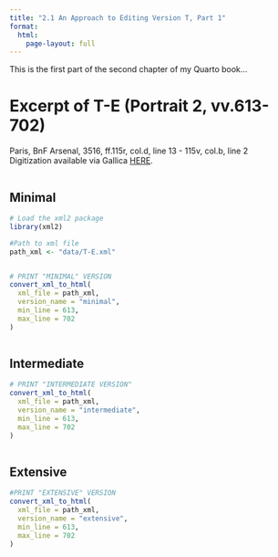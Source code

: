 ```yaml
---
title: "2.1 An Approach to Editing Version T, Part 1"
format:
  html:
    page-layout: full
---
```


This is the first part of the second chapter of my Quarto book...



# Excerpt of T-E (Portrait 2, vv.613-702)
Paris, BnF Arsenal, 3516, ff.115r, col.d, line 13 - 115v, col.b, line 2 \
Digitization available via Gallica [HERE](https://gallica.bnf.fr/ark:/12148/btv1b55000507q/f232.item).


::: {.column-page-outset layout="[[6,6,6]]"}

::: {.column}
## Minimal

```r
# Load the xml2 package
library(xml2)

#Path to xml file
path_xml <- "data/T-E.xml"
```

```r
```


```r
# PRINT "MINIMAL" VERSION
convert_xml_to_html(
  xml_file = path_xml,
  version_name = "minimal",
  min_line = 613,
  max_line = 702
)
```

:::

::: {.column}
## Intermediate

```r
# PRINT "INTERMEDIATE VERSION"
convert_xml_to_html(
  xml_file = path_xml,
  version_name = "intermediate",
  min_line = 613,
  max_line = 702
)
```

:::

::: {.column}
## Extensive

```r
#PRINT "EXTENSIVE" VERSION
convert_xml_to_html(
  xml_file = path_xml,
  version_name = "extensive",
  min_line = 613,
  max_line = 702
)
```

:::

:::